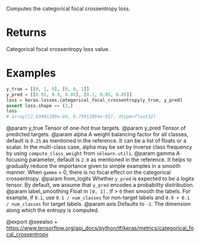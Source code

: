 Computes the categorical focal crossentropy loss.

# Returns
Categorical focal crossentropy loss value.

# Examples
```python
y_true = [[0, 1, 0], [0, 0, 1]]
y_pred = [[0.05, 0.9, 0.05], [0.1, 0.85, 0.05]]
loss = keras.losses.categorical_focal_crossentropy(y_true, y_pred)
assert loss.shape == (2,)
loss
# array([2.63401289e-04, 6.75912094e-01], dtype=float32)
```

@param y_true Tensor of one-hot true targets.
@param y_pred Tensor of predicted targets.
@param alpha A weight balancing factor for all classes, default is `0.25` as
    mentioned in the reference. It can be a list of floats or a scalar.
    In the multi-class case, alpha may be set by inverse class
    frequency by using `compute_class_weight` from `sklearn.utils`.
@param gamma A focusing parameter, default is `2.0` as mentioned in the
    reference. It helps to gradually reduce the importance given to
    simple examples in a smooth manner. When `gamma` = 0, there is
    no focal effect on the categorical crossentropy.
@param from_logits Whether `y_pred` is expected to be a logits tensor. By
    default, we assume that `y_pred` encodes a probability
    distribution.
@param label_smoothing Float in `[0, 1].` If > `0` then smooth the labels. For
    example, if `0.1`, use `0.1 / num_classes` for non-target labels
    and `0.9 + 0.1 / num_classes` for target labels.
@param axis Defaults to `-1`. The dimension along which the entropy is
    computed.

@export
@seealso
+ <https://www.tensorflow.org/api_docs/python/tf/keras/metrics/categorical_focal_crossentropy>
